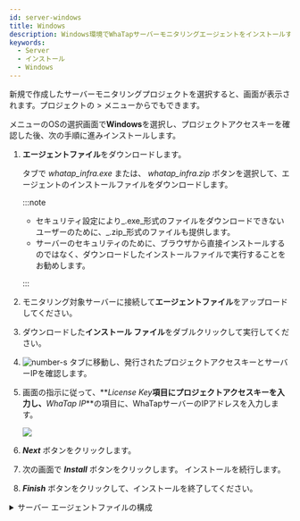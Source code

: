 ```yaml
---
id: server-windows
title: Windows
description: Windows環境でWhaTapサーバーモニタリングエージェントをインストールする方法を説明します。
keywords:
  - Server
  - インストール
  - Windows
---
```


新規で作成したサーバーモニタリングプロジェクトを選択すると、<Cmdname sid="side_agentInstall" className="uitext" />画面が表示されます。プロジェクトの<Cmdname sid="side_management" className="uitext" /> &gt; <Cmdname sid="side_agentInstall" className="uitext" />メニューからでもできます。

<ImgLang img='server-install-windows.png' desc='サーバーモニタリング Windows'/>

<Cmdname sid="side_agentInstall" className="uitext" />メニューのOSの選択画面で**Windows**を選択し、プロジェクトアクセスキーを確認した後、次の手順に進みインストールします。

1. **エージェントファイル**をダウンロードします。

   <Cmdname sid="server_installAgent_win_download" className="uitext" /> タブで *whatap_infra.exe* または、 *whatap_infra.zip* ボタンを選択して、エージェントのインストールファイルをダウンロードします。

   :::note

   - セキュリティ設定により_.exe_形式のファイルをダウンロードできないユーザーのために、_.zip_形式のファイルも提供します。
   - サーバーのセキュリティのために、ブラウザから直接インストールするのではなく、ダウンロードしたインストールファイルで実行することをお勧めします。

   :::

2. モニタリング対象サーバーに接続して**エージェントファイル**をアップロードしてください。

3. ダウンロードした**インストール ファイル**をダブルクリックして実行してください。  

4. ![number-s](/img/number-03.png) <Cmdname sid="server_installAgent_win_runSetup" className="uitext" /> タブに移動し、発行されたプロジェクトアクセスキーとサーバーIPを確認します。

5. 画面の指示に従って、**_License Key_**項目にプロジェクトアクセスキーを入力し、**_WhaTap IP_**の項目に、WhaTapサーバーのIPアドレスを入力します。

   ![](https://img.whatap.io/media/user_guide_server/management/1230.png)  

6. **_Next_** ボタンをクリックします。

7. 次の画面で **_Install_** ボタンをクリックします。 インストールを続行します。

8. **_Finish_** ボタンをクリックして、インストールを終了してください。

<details>
<summary>サーバー エージェントファイルの構成</summary>


<Svcpf />


<Svwcpf />

</details>
